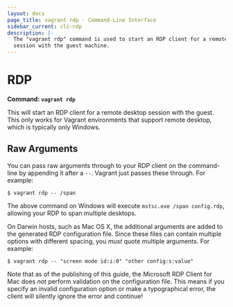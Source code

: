 ```yaml
---
layout: docs
page_title: vagrant rdp - Command-Line Interface
sidebar_current: cli-rdp
description: |-
  The "vagrant rdp" command is used to start an RDP client for a remote desktop
  session with the guest machine.
---
```


# RDP

**Command: `vagrant rdp`**

This will start an RDP client for a remote desktop session with the
guest. This only works for Vagrant environments that support remote
desktop, which is typically only Windows.

## Raw Arguments

You can pass raw arguments through to your RDP client on the
command-line by appending it after a `--`. Vagrant just passes
these through. For example:

```
$ vagrant rdp -- /span
```

The above command on Windows will execute `mstsc.exe /span config.rdp`,
allowing your RDP to span multiple desktops.

On Darwin hosts, such as Mac OS X, the additional arguments are added to the
generated RDP configuration file. Since these files can contain multiple options
with different spacing, you _must_ quote multiple arguments. For example:

```
$ vagrant rdp -- "screen mode id:i:0" "other config:s:value"
```

Note that as of the publishing of this guide, the Microsoft RDP Client for Mac
does _not_ perform validation on the configuration file. This means if you
specify an invalid configuration option or make a typographical error, the
client will silently ignore the error and continue!
